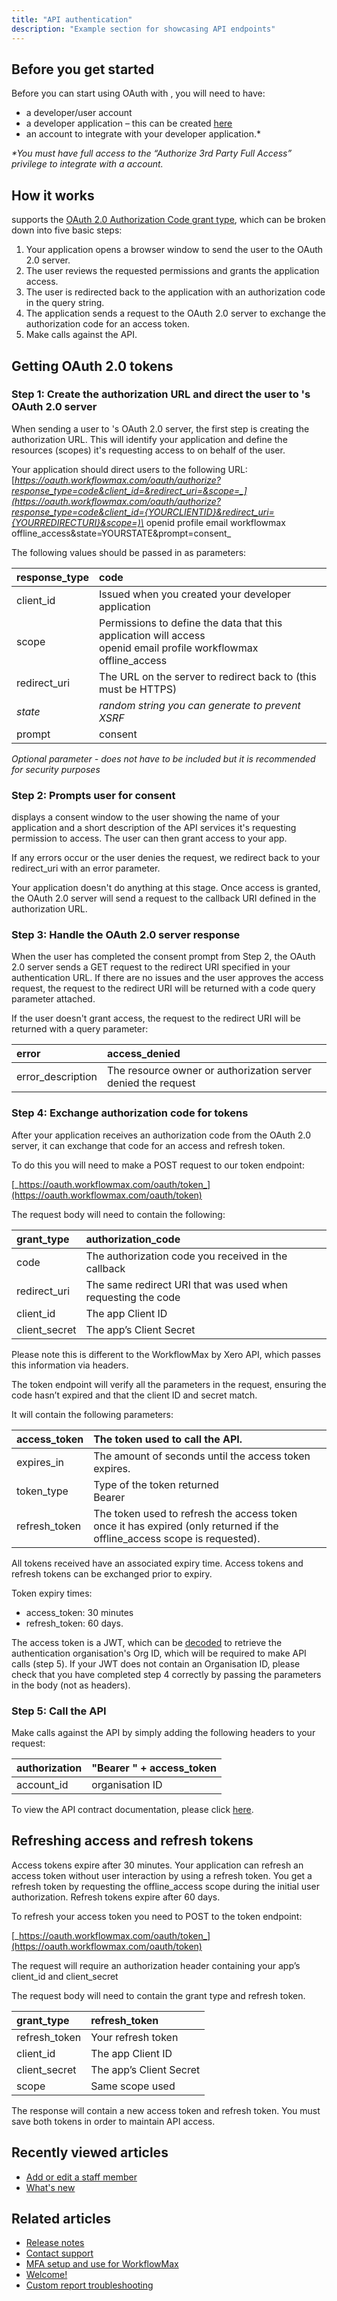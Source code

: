 ```yaml
---
title: "API authentication"
description: "Example section for showcasing API endpoints"
---
```


## **Before you get started**

Before you can start using OAuth with , you will need to have:

- a developer/user account
- a developer application – this can be created [<u>here</u>](https://developer.workflowmax2.com/)
- an account to integrate with your developer application.\*

_\*You must have full access to the “Authorize 3rd Party Full Access” privilege to integrate with a account._

## **How it works**

supports the [<u>OAuth 2.0 Authorization Code grant type</u>](https://developer.okta.com/blog/2018/04/10/oauth-authorization-code-grant-type), which can be broken down into five basic steps:

1. Your application opens a browser window to send the user to the OAuth 2.0 server.
2. The user reviews the requested permissions and grants the application access.
3. The user is redirected back to the application with an authorization code in the query string.
4. The application sends a request to the OAuth 2.0 server to exchange the authorization code for an access token.
5. Make calls against the API.

## **Getting OAuth 2.0 tokens**

### **Step 1: Create the authorization URL and direct the user to 's OAuth 2.0 server**

When sending a user to 's OAuth 2.0 server, the first step is creating the authorization URL. This will identify your application and define the resources (scopes) it's requesting access to on behalf of the user. 

Your application should direct users to the following URL: \
[_https://oauth.workflowmax.com/oauth/authorize?response_type=code&client_id=&redirect_uri=&scope=_](https://oauth.workflowmax.com/oauth/authorize?response_type=code&client_id={YOURCLIENTID}&redirect_uri={YOURREDIRECTURI}&scope=)\_ openid profile email workflowmax offline_access&state=YOURSTATE&prompt=consent\_

The following values should be passed in as parameters:

| response_type | code                                                                                                                   |
| :------------ | :--------------------------------------------------------------------------------------------------------------------- |
| client_id     | Issued when you created your developer application                                                                     |
| scope         | Permissions to define the data that this application will access <br />openid email profile workflowmax offline_access |
| redirect_uri  | The URL on the server to redirect back to (this must be HTTPS)                                                         |
| _state_       | _random string you can generate to prevent XSRF_                                                                       |
| prompt        | consent                                                                                                                |

_Optional parameter - does not have to be included but it is recommended for security purposes_

### **Step 2: Prompts user for consent**

displays a consent window to the user showing the name of your application and a short description of the API services it's requesting permission to access. The user can then grant access to your app.

If any errors occur or the user denies the request, we redirect back to your redirect_uri with an error parameter.

Your application doesn't do anything at this stage. Once access is granted, the OAuth 2.0 server will send a request to the callback URI defined in the authorization URL.

### **Step 3: Handle the OAuth 2.0 server response**

When the user has completed the consent prompt from Step 2, the OAuth 2.0 server sends a GET request to the redirect URI specified in your authentication URL. If there are no issues and the user approves the access request, the request to the redirect URI will be returned with a code query parameter attached.

If the user doesn't grant access, the request to the redirect URI will be returned with a query parameter: 

| error             | access_denied                                                 |
| :---------------- | :------------------------------------------------------------ |
| error_description | The resource owner or authorization server denied the request |

### **Step 4: Exchange authorization code for tokens**

After your application receives an authorization code from the OAuth 2.0 server, it can exchange that code for an access and refresh token.

To do this you will need to make a POST request to our token endpoint:

[_https://oauth.workflowmax.com/oauth/token_](https://oauth.workflowmax.com/oauth/token)

The request body will need to contain the following:

| grant_type    | authorization_code                                           |
| :------------ | :----------------------------------------------------------- |
| code          | The authorization code you received in the callback          |
| redirect_uri  | The same redirect URI that was used when requesting the code |
| client_id     | The app Client ID                                            |
| client_secret | The app’s Client Secret                                      |

Please note this is different to the WorkflowMax by Xero API, which passes this information via headers.

The token endpoint will verify all the parameters in the request, ensuring the code hasn’t expired and that the client ID and secret match.

It will contain the following parameters:

| access_token  | The token used to call the API.                                                                                          |
| :------------ | :----------------------------------------------------------------------------------------------------------------------- |
| expires_in    | The amount of seconds until the access token expires.                                                                    |
| token_type    | Type of the token returned <br />Bearer                                                                                  |
| refresh_token | The token used to refresh the access token once it has expired (only returned if the offline_access scope is requested). |

All tokens received have an associated expiry time. Access tokens and refresh tokens can be exchanged prior to expiry.

Token expiry times:

- access_token: 30 minutes
- refresh_token: 60 days.

The access token is a JWT, which can be [<u>decoded</u>](https://jwt.io/) to retrieve the authentication organisation's Org ID, which will be required to make API calls (step 5). If your JWT does not contain an Organisation ID, please check that you have completed step 4 correctly by passing the parameters in the body (not as headers).

### **Step 5: Call the API**

Make calls against the API by simply adding the following headers to your request:

| authorization | "Bearer " \+ access_token |
| :------------ | :------------------------ |
| account_id    | organisation ID           |

To view the API contract documentation, please click [<u>here</u>](https://app.swaggerhub.com/apis/WorkflowMax-BlueRock/WorkflowMax-BlueRock-OpenAPI3/0.1).

## **Refreshing access and refresh tokens**

Access tokens expire after 30 minutes. Your application can refresh an access token without user interaction by using a refresh token. You get a refresh token by requesting the offline_access scope during the initial user authorization. Refresh tokens expire after 60 days.

To refresh your access token you need to POST to the token endpoint:

[_https://oauth.workflowmax.com/oauth/token_](https://oauth.workflowmax.com/oauth/token)

The request will require an authorization header containing your app’s client_id and client_secret

The request body will need to contain the grant type and refresh token.

| grant_type    | refresh_token           |
| :------------ | :---------------------- |
| refresh_token | Your refresh token      |
| client_id     | The app Client ID       |
| client_secret | The app’s Client Secret |
| scope         | Same scope used         |

The response will contain a new access token and refresh token. You must save both tokens in order to maintain API access.

## **Recently viewed articles**

- [Add or edit a staff member](https://support.workflowmax.com/hc/en-us/articles/24773535682969-Add-or-edit-a-staff-member)
- [What's new](https://support.workflowmax.com/hc/en-us/articles/25686264504985-What-s-new)

## **Related articles**

- [Release notes](https://support.workflowmax.com/hc/en-us/related/click?data=BAh7CjobZGVzdGluYXRpb25fYXJ0aWNsZV9pZGwrCBlnL49cFzoYcmVmZXJyZXJfYXJ0aWNsZV9pZGwrCBkY2P4mGjoLbG9jYWxlSSIKZW4tdXMGOgZFVDoIdXJsSSI0L2hjL2VuLXVzL2FydGljbGVzLzI1Njg2MzA2Njc4NTUzLVJlbGVhc2Utbm90ZXMGOwhUOglyYW5raQY%3D--348540897ea39afd2389953a86e112d6a633897a)
- [Contact support](https://support.workflowmax.com/hc/en-us/related/click?data=BAh7CjobZGVzdGluYXRpb25fYXJ0aWNsZV9pZGwrCJmYQd2vFzoYcmVmZXJyZXJfYXJ0aWNsZV9pZGwrCBkY2P4mGjoLbG9jYWxlSSIKZW4tdXMGOgZFVDoIdXJsSSI2L2hjL2VuLXVzL2FydGljbGVzLzI2MDQ0MDk4Nzc5Mjg5LUNvbnRhY3Qtc3VwcG9ydAY7CFQ6CXJhbmtpBw%3D%3D--3e4e3dcdaa886170012a426fb4450e02043a8be9)
- [MFA setup and use for WorkflowMax](https://support.workflowmax.com/hc/en-us/related/click?data=BAh7CjobZGVzdGluYXRpb25fYXJ0aWNsZV9pZGwrCBkQD9kqGjoYcmVmZXJyZXJfYXJ0aWNsZV9pZGwrCBkY2P4mGjoLbG9jYWxlSSIKZW4tdXMGOgZFVDoIdXJsSSJIL2hjL2VuLXVzL2FydGljbGVzLzI4NzcxMzMyNTkxNjQxLU1GQS1zZXR1cC1hbmQtdXNlLWZvci1Xb3JrZmxvd01heAY7CFQ6CXJhbmtpCA%3D%3D--af911d6f31785cf412819bb7f626cd599609611a)
- [Welcome\!](https://support.workflowmax.com/hc/en-us/related/click?data=BAh7CjobZGVzdGluYXRpb25fYXJ0aWNsZV9pZGwrCJnFTX9cFzoYcmVmZXJyZXJfYXJ0aWNsZV9pZGwrCBkY2P4mGjoLbG9jYWxlSSIKZW4tdXMGOgZFVDoIdXJsSSIuL2hjL2VuLXVzL2FydGljbGVzLzI1Njg2MDQwMjMzMzY5LVdlbGNvbWUGOwhUOglyYW5raQk%3D--8eba2eac6dd44da2e943b0f951acb9977d7ec6e5)
- [Custom report troubleshooting](https://support.workflowmax.com/hc/en-us/related/click?data=BAh7CjobZGVzdGluYXRpb25fYXJ0aWNsZV9pZGwrCBnkCu3vHjoYcmVmZXJyZXJfYXJ0aWNsZV9pZGwrCBkY2P4mGjoLbG9jYWxlSSIKZW4tdXMGOgZFVDoIdXJsSSJEL2hjL2VuLXVzL2FydGljbGVzLzM0MDE1ODIyOTMwOTY5LUN1c3RvbS1yZXBvcnQtdHJvdWJsZXNob290aW5nBjsIVDoJcmFua2kK--199607c702d995bc5ddf2f09853227cf503af28e)
